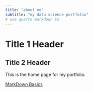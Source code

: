 ```yaml
---
title: "about me"
subtitle: "my data science portfolio"
# use quarto markdown to 
---
```


# Title 1 Header
## Title 2 Header

This is the home page for my portfolio.

[MarkDown Basics](https://quarto.org/docs/authoring/markdown-basics.html#links-images)
